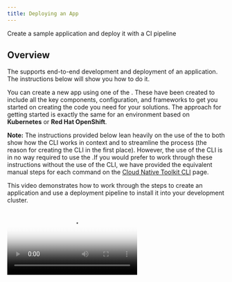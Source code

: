 ```yaml
---
title: Deploying an App
---
```



<PageDescription>

Create a sample application and deploy it with a CI pipeline

</PageDescription>

## Overview

The <Globals name="env" /> supports end-to-end development and deployment of an application. The instructions below
will show you how to do it.

You can create a new app using one of the [<Globals name="templates" />](/codepatterns/overview). These have been 
created to include all the key components, configuration, and frameworks to get you started on creating the code you 
need for your solutions. The approach for getting started is exactly the same for an environment based on 
**Kubernetes** or **Red Hat OpenShift**.

**Note:** The instructions provided below lean heavily on the use of the <Globals name="igccli"/> to both show how the
CLI works in context and to streamline the process (the reason for creating the CLI in the first place). However, the 
use of the CLI is in no way required to use the <Globals name="shortName"/>.If you would prefer to work through these 
instructions without the use of the CLI, we have provided the equivalent manual steps for each command on 
the [Cloud Native Toolkit CLI](/getting-started/cli) page.

This video demonstrates how to work through the steps to create an application and use a deployment pipeline to install
it into your development cluster.

<Video src="/videos/deployapp.m4v" type="video/m4v" poster="/images/poster.png"/>

### Links

<AnchorLinks>
  <AnchorLink to="#1.-log-into-your-development-cluster-from-the-command-line">1. Log into you Development Cluster from the command line</AnchorLink>
  <AnchorLink to="#2.-create-the-development-namespace">2. Create the development namespace</AnchorLink>
  <AnchorLink to="#3.-open-the-developer-dashboard">3. Open the Developer Dashboard</AnchorLink>
  <AnchorLink to="#4.-create-your-app-in-git">4. Create your app in Git</AnchorLink>
  <AnchorLink to="#5.-clone-your-code">5. Clone your code</AnchorLink>
  <AnchorLink to="#6.-run-the-application-locally">6. Run the application locally</AnchorLink>
  <AnchorLink to="#7.-set-the-namespace-context">7. Set the namespace context</AnchorLink>
  <AnchorLink to="#8.-register-the-app-in-a-devops-pipeline">8. Register your pipeline</AnchorLink>
  <AnchorLink to="#9.-view-your-application-pipeline">9. View your application pipeline</AnchorLink>
  <AnchorLink to="#10.-access-the-running-app">10. Access the running app</AnchorLink>
  <AnchorLink to="#11.-locate-the-app-in-the-web-console">11. Locate the app in the Web Console</AnchorLink>
</AnchorLinks>

### 1. Log into your Development Cluster from the command line

1. Make sure you have installed all the [Prerequisite Dev Tools](/getting-started/devenvsetup) before continuing
2. Log in to the development cluster's CLI (Kubernetes or Red Hat OpenShift)

    To do so, navigate to your cluster in the _IBM Cloud console_, click on the **Access** tab, and follow the 
    instructions  in **After your cluster provisions, gain access**  section to log in to the cluster from the command line
    
3. You can test that you're connected to the cluster with the following simple command:

  ```shell script
  oc get pods -n tools
  ```

<InlineNotification kind="info">

**NOTE**: In case, your workshop is on Code Ready Workspaces,follow the steps in [Code Ready Workspaces Setup](/getting-started/crwsetup) before logging in to the cluster. 

</InlineNotification>

### 2. Create the development namespace

Before getting started, the development namespace/project needs to be created and prepared for the DevOps pipelines.
This is something that would typically happen once at the beginning of a project as a development team is 
formed and assigned to the cluster.

```shell script
igc sync {DEV_NAMESPACE} --dev
```

<InlineNotification kind="info">

**Note:** Previously when using OpenShift, it was required to run `oc new-project {namespace}` first. That extra
step is no longer required with version 0.5.1 of the CLI or greater.
</InlineNotification>

### 3. Open the Developer Dashboard

The Developer Dashboard makes it easy for you to navigate to the tools, including a 
section that allows you to select a set of preconfigured [<Globals name="templates" />](/codepatterns/overview) that 
make seeding your development project very easy.

1. Open a browser and make sure you are logged into [Github](https://github.com)
2. Open the dashboard by running the following command:

    ```shell script
    igc dashboard
    ```

### 4. Create your app in Git

<InlineNotification kind="warning">

**Warning:** If you are developing on a shared education cluster, you need to make it easy to identify 
your app. Please suffix the app name with your initials `{app name}-{your initials}` (e.g.
`stockbffnode-mjp`) and use the **Git Organization** for the shared environment.

</InlineNotification>

<InlineNotification kind="warning">

**Warning:** Your browser needs to be logged in to your GitHub account for a template to work. If the link from the 
tile displays the GitHub 404 page, log in and reload the page.

</InlineNotification>


1. From the Developer Dashboard, click on **<Globals name="templates" />** tab

2. Pick one of the templates that is a good architectural fit for your application and the language and framework that 
you prefer to work with.

  Click on a <Globals name="template" /> **Tile** to create your app github repository from the 
    template repository selected. You can also click on the **Git Icon** to browse the source template 
    repository and click on the **Template** to create the template
    
3. Complete the [GitHub create repository from template](https://help.github.com/en/github/creating-cloning-and-archiving-repositories/creating-a-repository-from-a-template) 
process.

  **Owner**: Select a valid GitHub organization that you are authorized to create repositories within or the one you were given for the shared cluster (See warning above)

  **Repository name**: Enter a valid name for you repo, GitHub will help with showing a green tick if it is valid (See warning above)

  **Description**: Describe your app

  Press **Create repository from template**

  ![Template](/images/template.png)

The new repository will be created in your selected organization.

### 5. Clone your code

1. Next, clone it to your local machine.
2. Click on **Clone or download**
3. Copy the clone _SSH link_, and use the `git clone` command to clone it to your developer desktop machine.
    ```shell script
    git clone github.com/bwoolf1/stockbffnode.git
    ```
4. Change into the cloned directory
    ```shell script
    cd stockbffnode
    ```
- You must rename the app to match your git repo or to a unique name for your solution. Then applications move into a _test_ environment they need to unique names.
- Edit `package.json` and edit the `name:` field and change it from its template name to your chosen name.
- Save the edits
- Push the changes back to your repository
    ```bash
    git add .
    git commit -m "Update application name"
    git push
    ```

### Running the Application

### 6. Run the application locally

Most developers like to run the code natively in local development environment. To do so, follow the instructions 
listed in the **README.md** file to run the code locally. You may be required to install a specific runtime 
like **Java**, **Node**, or **Python**.

### 7. Set the namespace context

Before running these remainder of the instructions commands it is important to set the 
namespace/project context. (**Notes:** The `kubernetes` command will work for both `openshift` 
and `kubernetes`.)

<Tabs>
<Tab label="OpenShift">

```shell script
oc project {DEV_NAMESPACE}
```
</Tab>
<Tab label="Kubernetes">

```shell script
kubectl config set-context --current --namespace={DEV_NAMESPACE}
```
</Tab>
</Tabs>

### 8. Register the App in a DevOps Pipeline

Up to this point you have the code in a GitHub repository and have cloned it to you local development environment. You 
now need to register the repository with the continuous integration pipeline. The <Globals name="env" /> supports both 
[Tekton](/guides/continuous-integration-tekton) and [Jenkins](/guides/continuous-integration) for continuous 
integration.

<InlineNotification kind="info">

The pipeline command give an option for both `Jenkins` and `Tekton`. For more information about working with the 
different build engines, please see [Continuous Integration with Jenkins Guide](/guides/continuous-integration) and
[Continuous Integration with Tekton Guide](/guides/continuous-integration-tekton)

</InlineNotification>

1. Start the process to create a pipeline

    ```shell script
    igc pipeline
    ```

2. The first time a pipeline is registered in the namespace, the CLI will ask for a username and 
**Personal Access Token** for the Git repository that will be stored in a secret named `git-credentials`. It will
also ask for the branch that should be used for the pipeline. 

  **Username**: Enter your GitHub user id
  
  **Personal Access Token**: Paste your GitHub personal access token
  
  **Branch**: Press enter for the default git branch or type in another branch you want to register

3. When registering a `Tekton` pipeline, you will also be prompted to select which pipeline you want to use for your 
application

4. When registering a `Jenkins` pipeline, the CLI will also set up a webhook with the git host

    **Note:** if the webhook registration step fails it is likely because the Git credentials are incorrect or do
    not have enough permission in the repository

The pipeline will be registered in your development cluster.

### 9. View your application pipeline

The steps to view your registered pipeline will vary based on type of pipeline (`Jenkins` or `Tekton`) and container
platform version (`IKS`, `OCP 3.11`, or `OCP 4.3`).

<Accordion>



<AccordionItem title="Tekton" open="true">

<Tabs>
<Tab label="OpenShift 4.3">

1. Open the OpenShift Web Console from the Developer Cluster instance

    ![OpenShift](images/openshiftconsole.png)

2. From menu on the left switch to the **Developer** mode

3. Select _dev_ projectthat was used for the application pipeline registration
 
4. In the left menu, select *Pipelines*

You will see your application dev ops pipeline now starting to build and once completed will look like the image below.

![OpenShift](images/tektonpipeline.png)

</Tab>
<Tab label="Kubernetes or OpenShift 3.11">

1. Open the Developer Dashboard

    ```shell script
    igc dashboard
    ```
  
2. Select the `Tekton` tile to launch the Tekton UI

3. Select your development project

</Tab>
</Tabs>

</AccordionItem>
<AccordionItem title="Jenkins">

<Tabs>
<Tab label="OpenShift 4.3" open="true">

1. Open the OpenShift Web Console from the Developer Cluster instance

    ![OpenShift](images/openshiftconsole.png)

2. From the left-hand menu, select `Builds` -> `Build Configs`

3. Select your project from the drop-down menu at the top

4. The registered pipeline should appear in the list

</Tab>
<Tab label="OpenShift 3.11">

1. Open the OpenShift Web Console from the Developer Cluster instance

    ![OpenShift](images/openshiftconsole.png)

2. From the top menu, switch to the **Application Console**
 Select _dev_ project/namespace or you personal namespace that was used for
 the application pipeine registration
3. In the left menu, select *Builds* -> *Pipelines*

You will see your application dev ops pipeline now starting to build and once completed will look like 
the image below.

![OpenShift](images/ospipeline.png)

</Tab>
<Tab label="Kubernetes">

1. Run the command `igc dashboard` in your terminal to open your Developer Dashboard.
2. Select the Jenkins tool to open the Jenkins dashboard
3. Run the command `igc credentials` in your terminal to get the list of logins for the tools
4. Use the Jenkins userid and password to log into the Jenkins dashboard

Wait for the pipeline stages to start building. Once the stages have completed, you will see a view similar to the one below.

![Jenkins Pipeline](images/pipeline.png)

</Tab>
</Tabs>

</AccordionItem>


</Accordion>

### 10. Access the running app

Once the pipeline has completed successfully, the app will be deployed into the namespace used when 
registering the pipeline. To validate the app is running follow these steps:

**Note:** Be sure the namespace context is set correctly before running the following commands -
[set the namespace context](#7.-set-the-namespace-context)

1. Retrieve the app ingress endpoint using commands below in your terminal.

    ```bash
    igc endpoints 
    ```
  
2. From the endpoints listed, select the URL for the repo that was just deployed and press **Enter** to 
open that URL in a web browser and validate the application is working as expected

### 11. Locate the app in the web console

The build pipeline is configured to build the source code from the Git repository into a container image. This
image is stored in the [Image Registry](/guides/image-registry). After that the image is deployed into the 
same namespace/project within development cluster where the pipeline ran and validated for its health. The steps 
below will walk through locating the installed application within the Web Console.

<Tabs>
<Tab label="OpenShift 4.3">

1. Open the **OpenShift web console**
2. Change to the **Developer** view
3. Click on **Topology** menu
4. Click on your application deployment in the topology view
5. Click on on the **Overview** tab
6. Increase the number of running pods
7. Click **Resource** tab and then on the pod **View Logs** link
8. You can see the running state of your application

![Pods on OpenShift](images/topology.png)

</Tab>
<Tab label="OpenShift 3.11">

1. Open the **OpenShift web console**
2. Change to the **Application Console**
3. Select you project either `dev` or the namespace you used to deploy your app
4. Click on **Deployments**
5. You should see the deployment of your application
6. Click on your application, and the corresponding deployment number
7. Try increasing the number of pods to see new instances being provisioned
8. Click on one of the `pod` instances
9. Click on **Logs**
10. You can see the running state of your application
11. Navigate around the console to understand where your deployment, service and pods are running

![Pods on OpenShift](images/podsos.png)

</Tab>

<Tab label="Kubernetes">

1. Open the **Kubernetes Dashboard**
2. Change to the namespace from `default` to either `dev` or the namespace you used to deploy your app
3. Click on **Deployments**
4. You should see the deployment of your application
5. Click on your application , and the corresponding **Replica Set**
6. Try scaling the application, click on **Scale** in the header, change number of pods to 2 and click **OK**
7. Click on one of the `pod` instances
8. Click on **Logs**
9. You can see the running state of your application
10. Navigate around the console to understand where your deployment, service and pods are running

![Pods on IKS](images/podsiks.png)

</Tab>
</Tabs>

<InlineNotification kind="success">

**Success:** You should now have your application running inside your development cluster.

</InlineNotification>

Having reached this point, we recommend you repeat the process a few more
 times using different **Code Pattern** templates and explore the environment
  to get familiar with it. 